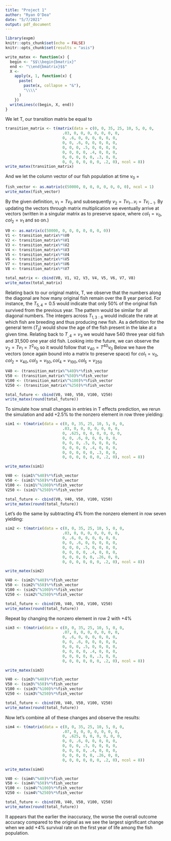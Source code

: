 ```yaml
---
title: "Project 1"
author: "Ryan O'Dea"
date: "5/7/2021"
output: pdf_document
---
```


```r
library(expm)
knitr::opts_chunk$set(echo = FALSE)
knitr::opts_chunk$set(results = "asis")

write_matex <- function(x) {
  begin <- "$$\\begin{bmatrix}"
  end <- "\\end{bmatrix}$$"
  X <-
    apply(x, 1, function(x) {
      paste(
        paste(x, collapse = "&"),
        "\\\\"
      )
    })
  writeLines(c(begin, X, end))
}

```

We let T, our transition matrix be equal to

```r
transition_matrix <- t(matrix(data = c(0, 0, 35, 25, 10, 5, 0, 0,
                         .03, 0, 0, 0, 0, 0, 0, 0, 
                         0, .6, 0, 0, 0, 0, 0, 0,
                         0, 0, .6, 0, 0, 0, 0, 0,
                         0, 0, 0, .5, 0, 0, 0, 0,
                         0, 0, 0, 0, .4, 0, 0, 0,
                         0, 0, 0, 0, 0, .3, 0, 0,
                         0, 0, 0, 0, 0, 0, .2, 0), ncol = 8))
write_matex(transition_matrix)
```

And we let the column vector of our fish population at time $v_0$ = 

```r
fish_vector <- as.matrix(c(50000, 0, 0, 0, 0, 0, 0, 0), ncol = 1)
write_matex(fish_vector)
```

By the given definition, $v_1 = Tv_0$ and subsequently $v_2 = Tv_1 \dots v_i = Tv_{i-1}$. By updating the vectors through matrix multiplication we eventually arrive at vectors (written in a singular matrix as to preserve space, where $col_1 = v_0, col_2 = v_1$ and so on.)

```r
V0 <- as.matrix(c(50000, 0, 0, 0, 0, 0, 0, 0))
V1 <- transition_matrix%*%V0
V2 <- transition_matrix%*%V1
V3 <- transition_matrix%*%V2
V4 <- transition_matrix%*%V3
V5 <- transition_matrix%*%V4
V6 <- transition_matrix%*%V5
V7 <- transition_matrix%*%V6
V8 <- transition_matrix%*%V7

total_matrix <- cbind(V0, V1, V2, V3, V4, V5, V6, V7, V8)
write_matex(total_matrix)
```
Relating back to our original matrix, T, we observe that the numbers along the diagonal are how many original fish remain over the 8 year period. For instance, the $T_{5,4} = 0.5$ would indicate that only 50% of the original fish survived from the previous year. The pattern would be similar for all diagonal numbers. The integers across $T_{1,3:6}$ would indicate the rate at which fish are breeding and thus producing new fish. \newline
As a definition for the general term ($T_{ij}$) would show the age of the fish present in the lake at a given time. Relating back to $T_{,4} = v_3$ we would have 540 three year old fish and 31,500 one year old fish. \newline
Looking into the future, we can observe the $v_2 = Tv_1 = T^2v_0$ so it would follow that $v_{40} = T^{40}v_0$ \newline
Below we have the vectors (once again bound into a matrix to preserve space) for $col_1 = v_0, col_2 = v_{40}, col_3 = v_{50}, col_4 = v_{100}, col_5 = v_{250}$

```r
V40 <- (transition_matrix%^%40)%*%fish_vector
V50 <- (transition_matrix%^%50)%*%fish_vector
V100 <- (transition_matrix%^%100)%*%fish_vector
V250 <- (transition_matrix%^%250)%*%fish_vector

total_future <- cbind(V0, V40, V50, V100, V250)
write_matex(round(total_future))
```
To simulate how small changes in entries in T effects prediction, we rerun the simulation and add +2.5% to the nonzero element in row three yielding:
```r
sim1 <- t(matrix(data = c(0, 0, 35, 25, 10, 5, 0, 0,
                         .03, 0, 0, 0, 0, 0, 0, 0, 
                         0, .625, 0, 0, 0, 0, 0, 0,
                         0, 0, .6, 0, 0, 0, 0, 0,
                         0, 0, 0, .5, 0, 0, 0, 0,
                         0, 0, 0, 0, .4, 0, 0, 0,
                         0, 0, 0, 0, 0, .3, 0, 0,
                         0, 0, 0, 0, 0, 0, .2, 0), ncol = 8))

write_matex(sim1)

V40 <- (sim1%^%40)%*%fish_vector
V50 <- (sim1%^%50)%*%fish_vector
V100 <- (sim1%^%100)%*%fish_vector
V250 <- (sim1%^%250)%*%fish_vector

total_future <- cbind(V0, V40, V50, V100, V250)
write_matex(round(total_future))
```
Let's do the same by subtracting 4% from the nonzero element in row seven yielding: 

```r
sim2 <- t(matrix(data = c(0, 0, 35, 25, 10, 5, 0, 0,
                         .03, 0, 0, 0, 0, 0, 0, 0, 
                         0, .6, 0, 0, 0, 0, 0, 0,
                         0, 0, .6, 0, 0, 0, 0, 0,
                         0, 0, 0, .5, 0, 0, 0, 0,
                         0, 0, 0, 0, .4, 0, 0, 0,
                         0, 0, 0, 0, 0, .26, 0, 0,
                         0, 0, 0, 0, 0, 0, .2, 0), ncol = 8))

write_matex(sim2)

V40 <- (sim2%^%40)%*%fish_vector
V50 <- (sim2%^%50)%*%fish_vector
V100 <- (sim2%^%100)%*%fish_vector
V250 <- (sim2%^%250)%*%fish_vector

total_future <- cbind(V0, V40, V50, V100, V250)
write_matex(round(total_future))
```
Repeat by changing the nonzero element in row 2 with +4%
```r
sim3 <- t(matrix(data = c(0, 0, 35, 25, 10, 5, 0, 0,
                         .07, 0, 0, 0, 0, 0, 0, 0, 
                         0, .6, 0, 0, 0, 0, 0, 0,
                         0, 0, .6, 0, 0, 0, 0, 0,
                         0, 0, 0, .5, 0, 0, 0, 0,
                         0, 0, 0, 0, .4, 0, 0, 0,
                         0, 0, 0, 0, 0, .3, 0, 0,
                         0, 0, 0, 0, 0, 0, .2, 0), ncol = 8))

write_matex(sim3)

V40 <- (sim3%^%40)%*%fish_vector
V50 <- (sim3%^%50)%*%fish_vector
V100 <- (sim3%^%100)%*%fish_vector
V250 <- (sim3%^%250)%*%fish_vector

total_future <- cbind(V0, V40, V50, V100, V250)
write_matex(round(total_future))
```

Now let's combine all of these changes and observe the results:

```r
sim4 <- t(matrix(data = c(0, 0, 35, 25, 10, 5, 0, 0,
                         .07, 0, 0, 0, 0, 0, 0, 0, 
                         0, .625, 0, 0, 0, 0, 0, 0,
                         0, 0, .6, 0, 0, 0, 0, 0,
                         0, 0, 0, .5, 0, 0, 0, 0,
                         0, 0, 0, 0, .4, 0, 0, 0,
                         0, 0, 0, 0, 0, .26, 0, 0,
                         0, 0, 0, 0, 0, 0, .2, 0), ncol = 8))

write_matex(sim4)

V40 <- (sim4%^%40)%*%fish_vector
V50 <- (sim4%^%50)%*%fish_vector
V100 <- (sim4%^%100)%*%fish_vector
V250 <- (sim4%^%250)%*%fish_vector

total_future <- cbind(V0, V40, V50, V100, V250)
write_matex(round(total_future))
```

It appears that the earlier the inaccuracy, the worse the overall outcome accuracy compared to the original as we see the largest significant change when we add +4% survival rate on the first year of life among the fish population.




